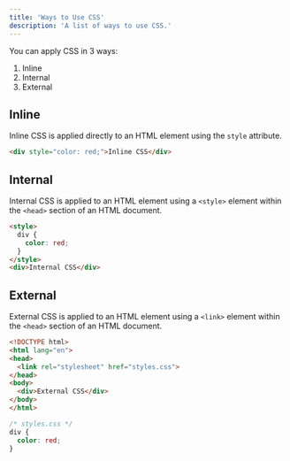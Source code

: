 ```yaml
---
title: 'Ways to Use CSS'
description: 'A list of ways to use CSS.'
---
```


You can apply CSS in 3 ways:

1. Inline
2. Internal
3. External


## Inline

Inline CSS is applied directly to an HTML element using the `style` attribute.

```html
<div style="color: red;">Inline CSS</div>
```


## Internal

Internal CSS is applied to an HTML element using a `<style>` element within the `<head>` section of an HTML document.

```html
<style>
  div {
    color: red;
  }
</style>
<div>Internal CSS</div>
```


## External

External CSS is applied to an HTML element using a `<link>` element within the `<head>` section of an HTML document.

<CodeGroup>

```html index.html
<!DOCTYPE html>
<html lang="en">
<head>
  <link rel="stylesheet" href="styles.css">
</head>
<body>
  <div>External CSS</div>
</body>
</html>
```

```css styles.css
/* styles.css */
div {
  color: red;
}
```
</CodeGroup>
